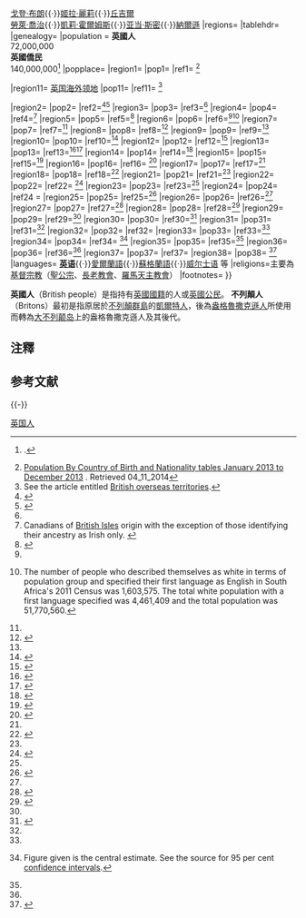 {{noteTA
|G1=PoliticiansUK
|G2=Show
}}
{{Expand English|British people|ga=yes}}
{{Infobox Ethnic group
|group= 英國人 / 不列顛人<br />British people
|image= [[File:Britons.png|300px]]
|caption = 知名人士：<br/> [[伊桑巴德·金德姆·布魯內爾|布魯內爾]]{{·}}[[戈登·布朗|戈登·布朗]]{{·}}[[姬拉·麗莉|姬拉·麗莉]]{{·}}[[温斯顿·丘吉尔|丘吉爾]]<br/>[[大衛·勞合·喬治|勞萊·喬治]]{{·}}[[凱莉·霍爾姆斯|凱莉·霍爾姆斯]]{{·}}[[亚当·斯密|亚当·斯密]]{{·}}[[霍雷肖·纳尔逊，第一代纳尔逊子爵|納爾遜]]
|regions=
|tablehdr=
|genealogy=
|population = '''英國人''' <br /> 72,000,000<!-- figure identified on talk page combining domestic Britons and official numbers of expats --> <br /> '''英國僑民''' <br /> 140,000,000<ref name="Richards 2004 255">{{harvnb|Richards|2004|p=255}}.</ref>
|popplace=
|region1= {{UK}}
|pop1= {{val|57678000|fmt=commas}}{{efn-ua|British citizens of any race or [[ethnicity|ethnicity]].}}
|ref1= <ref>[http://www.ons.gov.uk/ons/rel/migration1/migration-statistics-quarterly-report/august-2014/rft-table-2---population-by-cob.xls Population By Country of Birth and Nationality tables January 2013 to December 2013] {{Wayback|url=http://www.ons.gov.uk/ons/rel/migration1/migration-statistics-quarterly-report/august-2014/rft-table-2---population-by-cob.xls |date=20150407023303 }}. Retrieved 04_11_2014</ref>

|region11= {{flagicon|UK}} [[英国海外领地|英国海外领地]]
|pop11= {{val|247899|fmt=commas}}
|ref11= <ref name="ReferenceA">See the article entitled [[British_overseas_territories|British overseas territories]].</ref>

|region2= {{USA}}
|pop2= {{Unbulleted list |class=nowrap
| {{val|36812826|fmt=commas}}{{efn-ua|name=i_anc}}
| {{val|678000|fmt=commas}}{{efn-ua|name=i_born}}
}}
|ref2=<ref name=BritUS>{{cite web|title=Ancestry in the United States|url=https://statisticalatlas.com/United-States/Ancestry|publisher=Statistical Atlas|accessdate=2018-12-02}}</ref><ref name="Brits Abroad: Country-by-country">{{citation | url = http://news.bbc.co.uk/2/hi/uk_news/6161705.stm | title = Brits Abroad: Country-by-country | publisher = [[BBC_News|BBC News]] | date = 2006-12-11 | accessdate = 2009-05-24 | archive-date = 2013-05-25 | archive-url = https://www.webcitation.org/6GrrFCwaJ?url=http://news.bbc.co.uk/2/hi/uk_news/6161705.stm | dead-url = no }}</ref>
|region3= {{AUS}}
|pop3= {{Unbulleted list |class=nowrap
| {{val|10764870|fmt=commas}}{{efn-ua|name=i_anc}}<ref name=BritAus>Numerical estimate based on the total percentage of population identifying their principal ancestry as Scottish, English or Welsh. {{cite web|title= CULTURAL DIVERSITY IN AUSTRALIA, 2016|url= http://www.abs.gov.au/ausstats/abs@.nsf/Lookup/by%20Subject/2071.0~2016~Main%20Features~Cultural%20Diversity%20Article~20|archive-url= https://web.archive.org/web/20170812211925/http://www.abs.gov.au/ausstats/abs@.nsf/Lookup/by%20Subject/2071.0~2016~Main%20Features~Cultural%20Diversity%20Article~20|dead-url= yes|archive-date= 2017-08-12|publisher=[[Australian_Bureau_of_Statistics|Australian Bureau of Statistics]] |accessdate=2018-12-02}}</ref>
| {{val|1300000|fmt=commas}}{{efn-ua|name=i_cit}}
}}
|ref3=<ref name="BritsAbroad" />
|region4= {{CAN}}
|pop4= {{Unbulleted list |class=nowrap
| {{val|10753945|fmt=commas}}{{efn-ua|name=i_anc}}
| {{val|609000|fmt=commas}}{{efn-ua|name=i_cit}}
}}
|ref4=<ref name=BritCan>Canadians of [[British_Isles|British Isles]] origin with the exception of those identifying their ancestry as Irish only. {{cite web|title=Census Profile, 2016 Census|url=https://www12.statcan.gc.ca/census-recensement/2016/dp-pd/prof/details/page.cfm?Lang=E&Geo1=PR&Code1=01&Geo2=&Code2=&Data=Count&SearchText=Canada&SearchType=Begins&SearchPR=01&B1=All&TABID=1|publisher=[[Statistics_Canada|Statistics Canada]]|accessdate=2018-12-02|archive-date=2018-07-09|archive-url=https://web.archive.org/web/20180709100630/http://www12.statcan.gc.ca/census-recensement/2016/dp-pd/prof/details/page.cfm?Lang=E&Geo1=PR&Code1=01&Geo2=&Code2=&Data=Count&SearchText=Canada&SearchType=Begins&SearchPR=01&B1=All&TABID=1|dead-url=no}}</ref>
|region5= {{NZL}}
|pop5= {{Unbulleted list |class=nowrap
| {{val|2425278|fmt=commas}}{{efn-ua|name=i_anc}}
| {{val|217000|fmt=commas}}{{efn-ua|name=i_cit}}
}}
|ref5=<ref name=BritNZ>{{citation | url = http://www.stats.govt.nz/census/2006-census-data/quickstats-about-culture-identity/quickstats-about-culture-and-identity.htm?page=para017Master | title = QuickStats About Culture and Identity | date = 2009-02-04 | accessdate = 2009-05-18 | publisher = stats.govt.nz | author = [[Statistics_New_Zealand|Statistics New Zealand]]|archiveurl = https://web.archive.org/web/20080219232357/http://www.stats.govt.nz/census/2006-census-data/quickstats-about-culture-identity/quickstats-about-culture-and-identity.htm?page=para017Master |archivedate = 2008-02-19}}</ref>
|region6= {{RSA}}
|pop6= {{Unbulleted list |class=nowrap
| {{val|1603575|fmt=commas}}
| {{val|750000|fmt=commas}}{{efn-ua|name=i_cit}}
}}
|ref6=<ref name="BritsAbroad" /><ref name=Census2011>{{cite book |title=Census 2011: Census in brief |url=http://www.statssa.gov.za/census/census_2011/census_products/Census_2011_Census_in_brief.pdf |publisher=Statistics South Africa |location=Pretoria |year=2012 |isbn=9780621413885 |archive-url=https://web.archive.org/web/20150513171240/http://www.statssa.gov.za/census/census_2011/census_products/Census_2011_Census_in_brief.pdf |archive-date=2015-05-13 |dead-url=no |page=26}} The number of people who described themselves as white in terms of population group and specified their first language as English in South Africa's 2011 Census was 1,603,575. The total white population with a first language specified was 4,461,409 and the total population was 51,770,560.</ref>
|region7= {{CHI}}
|pop7= {{val|700000|fmt=commas}}{{efn-ua|name=i_anc}}
|ref7=<ref name="british" />
|region8= {{FRA}}
|pop8= {{val|400000|fmt=commas}}{{efn-ua|name=i_cit}}
|ref8=<ref name="Présentation du Royaume-Uni">{{cite web |author=Erwin Dopf |url=http://www.diplomatie.gouv.fr/fr/dossiers-pays/royaume-uni/presentation-du-royaume-uni |title=Présentation du Royaume-Uni |publisher=diplomatie.gouv.fr |accessdate=2014-04-08 |archive-date=2016-05-29 |archive-url=https://web.archive.org/web/20160529145811/http://www.diplomatie.gouv.fr/fr/dossiers-pays/royaume-uni/presentation-du-royaume-uni/ |dead-url=no }}</ref>
|region9= {{IRL}}
|pop9= {{val|291000|fmt=commas}}{{efn-ua|name=i_cit}}
|ref9=<ref name="BritsAbroad" />
|region10= {{ARG}}
|pop10= {{val|250000|fmt=commas}}{{efn-ua|name=i_anc}}
|ref10=<ref name="nytimes">{{citation | url = https://query.nytimes.com/gst/fullpage.html?res=9A02E5D61039F930A15755C0A963948260 | title = Fare of the country: A bit of Britain in Argentina | first = Lydia | last = Chavez | date = 1985-06-23 | accessdate = 2009-05-21 | work = The New York Times}}</ref>
|region12= {{UAE}}
|pop12= {{val|240000|fmt=commas}}{{efn-ua|name=i_born}}
|ref12=<ref>{{cite web|url=http://www.thenational.ae/thenationalconversation/news-comment/the-other-special-relationship-the-uae-and-the-uk |title=The other special relationship: the UAE and the UK |work=The National|location=Abu Dhabi |date=2010-11-21 |accessdate=2014-02-26}}</ref>
|region13= {{ESP}}
|pop13= {{val|236669|fmt=commas}}{{efn-ua|name=i_cit}}
|ref13=<ref>{{cite web|url=http://www.ine.es/jaxi/Datos.htm?path=/t20/e245/p04/provi/l0/&file=00000010.px|title=TablaPx|author=|date=|website=www.ine.es|accessdate=2020-09-17|archive-date=2017-05-25|archive-url=https://web.archive.org/web/20170525083953/http://www.ine.es/jaxi/Datos.htm?path=%2Ft20%2Fe245%2Fp04%2Fprovi%2Fl0%2F&file=00000010.px|dead-url=no}}</ref><ref>{{cite web|url=https://www.telegraph.co.uk/news/worldnews/europe/spain/10781350/End-to-Mediterranean-dream-for-90000-Britons-who-left-Spain-last-year.html|title=End to Mediterranean dream for 90,000 Britons who left Spain last year|date=2014-04-22|work=Telegraph.co.uk|accessdate=2019-08-03|archive-date=2019-07-03|archive-url=https://web.archive.org/web/20190703092042/https://www.telegraph.co.uk/news/worldnews/europe/spain/10781350/End-to-Mediterranean-dream-for-90000-Britons-who-left-Spain-last-year.html|dead-url=no}}</ref>
|region14= {{flagcountry|Peru|state}}
|pop14= {{val|150000|fmt=commas}}{{efn-ua|name=i_anc}}
|ref14=<ref name="British Immigration to Peru">{{cite web|author=Erwin Dopf |url=http://www.espejodelperu.com.pe/Poblacion-del-Peru/Inmigracion-Britanica-al-Peru.htm |title=Inmigración británica al Perú |publisher=Espejodelperu.com.pe |accessdate=2014-04-08}}</ref>
|region15= {{GER}}
|pop15= {{val|115000|fmt=commas}}{{efn-ua|name=i_born}}
|ref15=<ref name="autogenerated7">{{citation | url = http://local.live.com/?v=2&cid=8383590E124DC654!157&encType=1 | title = The most popular British emigration destinations | publisher = local.live.com | date = 2007-04-13 | accessdate = 2009-05-24}}</ref>
|region16= {{PAK}}
|pop16= {{val|79447|fmt=commas}}{{efn-ua|name=i_cit}}
|ref16= <ref name="Gishkori">{{cite news|url=https://tribune.com.pk/story/929229/over-280000-immigrants-living-in-pakistan-says-nisar/|title=Karachi has witnessed 43% decrease in target killing: Nisar|work=[[The_Express_Tribune|The Express Tribune]]|date=2015-07-30|accessdate=2017-08-03|first=Zahid|last=Gishkori|quote=As many as 116,308 Afghan nationals are living as immigrants in the country, higher than any other country," Nisar told the House. Besides Afghans, 52,486 Americans, 79,447 British citizens and 17,320 Canadians are residing in the country, the interior minister added.|archive-date=2017-08-03|archive-url=https://web.archive.org/web/20170803212633/https://tribune.com.pk/story/929229/over-280000-immigrants-living-in-pakistan-says-nisar/|dead-url=no}}</ref>
|region17= {{CYP}}
|pop17= {{val|59000|fmt=commas}}{{efn-ua|name=i_born}}
|ref17=<ref name="autogenerated7"/>
|region18= {{THA}}
|pop18= {{val|51000|fmt=commas}}{{efn-ua|name=i_born}}
|ref18=<ref name="autogenerated3">{{citation | url = http://news.bbc.co.uk/1/shared/spl/hi/in_depth/brits_abroad/html/asia_pac.stm | title = Brits Abroad: Asia-Pacific | publisher = [[BBC_News|BBC News]]| date = 2006-12-11 | accessdate = 2009-05-24 }}</ref>
|region21= {{NED}}
|pop21= {{val|44000|fmt=commas}}{{efn-ua|name=i_born}}
|ref21=<ref name="autogenerated6" />
|region22= {{ISR}}
|pop22= {{val|44000|fmt=commas}}
|ref22= <ref name="autogenerated1">{{citation | url = http://news.bbc.co.uk/1/shared/spl/hi/in_depth/brits_abroad/html/mid_east.stm | title = Brits Abroad: Middle East | publisher = [[BBC_News|BBC News]]| date = 2006-12-11 | accessdate = 2009-05-24 }}</ref>
|region23= {{POR}}
|pop23= {{val|41000|fmt=commas}}{{efn-ua|name=i_born}}
|ref23=<ref name="autogenerated6" />
|region24= {{SWE}}
|pop24= {{val|39989|fmt=commas}}{{efn-ua|name=i_born}}
|ref24 =
|region25= {{NOR}}
|pop25= {{val|34279|fmt=commas}}{{efn-ua|name=i_anc}}
|ref25=<ref>{{cite web|title=Persons with immigrant background by immigration category, country background and sex |date=2009-01-01 |publisher=ssb.no |work=Statistics Norway |url=http://www.ssb.no/english/subjects/02/01/10/innvbef_en/arkiv/tab-2009-04-30-05-en.html |accessdate=2011-12-16 |deadurl=yes |archiveurl=https://web.archive.org/web/20111115112242/http://www.ssb.no/english/subjects/02/01/10/innvbef_en/arkiv/tab-2009-04-30-05-en.html |archivedate=2011-11-15 }}</ref>
|region26= {{TUR}}
|pop26= {{val|34000|fmt=commas}}{{efn-ua|name=i_born}}
|ref26=<ref name="autogenerated6" />
|region27= {{IND}}
|pop27= {{val|32000|fmt=commas}}{{efn-ua|name=i_born}}
|ref27=<ref name="autogenerated2">{{citation | url = http://news.bbc.co.uk/1/shared/spl/hi/in_depth/brits_abroad/html/asia.stm | title = Brits Abroad: Asia | publisher = [[BBC_News|BBC News]]| date = 2006-12-11 | accessdate = 2009-05-24 }}</ref>
|region28= {{KEN}}
|pop28= {{val|29000|fmt=commas}}{{efn-ua|name=i_born}}
|ref28=<ref>{{citation | url = http://news.bbc.co.uk/1/shared/spl/hi/in_depth/brits_abroad/html/africa.stm | title = Brits Abroad: Africa | publisher = [[BBC_News|BBC News]] | date = 2006-12-11 | accessdate = 2009-05-24 | archive-date = 2009-03-27 | archive-url = https://web.archive.org/web/20090327073432/http://news.bbc.co.uk/1/shared/spl/hi/in_depth/brits_abroad/html/africa.stm | dead-url = no }}</ref>
|region29= {{BEL}}
|pop29= {{val|28000|fmt=commas}}{{efn-ua|name=i_born}}
|ref29=<ref name="autogenerated6"/>
|region30= {{BRB}}
|pop30= {{val|27000|fmt=commas}}{{efn-ua|name=i_born}}
|ref30=<ref name="Cari">{{citation | url = http://news.bbc.co.uk/1/shared/spl/hi/in_depth/brits_abroad/html/caribbean.stm | title = Brits Abroad: Caribbean | publisher = [[BBC_News|BBC News]]| date = 2006-12-11 | accessdate = 2009-05-24 }}</ref>
|region31= {{ITA}}
|pop31= {{val|26000|fmt=commas}}
|ref31=<ref name="Brits Abroad: Country-by-country" />
|region32= {{SAU}}
|pop32= {{val|26000|fmt=commas}}{{efn-ua|name=i_born}}
|ref32= 
|region33= {{JAM}}
|pop33= {{val|25000|fmt=commas}}{{efn-ua|name=i_born}}
|ref33=<ref name="Cari" />
|region34= {{TTO}}
|pop34= {{val|25000|fmt=commas}}{{efn-ua|name=i_born}}
|ref34= <ref name="2013 estimates">{{cite web|url=http://www.ons.gov.uk/ons/rel/migration1/migration-statistics-quarterly-report/august-2014/rft-table-2---population-by-cob.xls|title=Estimated overseas-born population resident in the United Kingdom by sex, by country of birth (Table 1.4)|publisher=[[Office_for_National_Statistics|Office for National Statistics]]|date=2014-08-28|accessdate=2015-04-27|archive-date=2015-04-07|archive-url=https://web.archive.org/web/20150407023303/http://www.ons.gov.uk/ons/rel/migration1/migration-statistics-quarterly-report/august-2014/rft-table-2---population-by-cob.xls|dead-url=no}} Figure given is the central estimate. See the source for 95 per cent [[confidence_interval|confidence interval]]s.</ref>
|region35= {{JPN}}
|pop35= {{val|23000|fmt=commas}}{{efn-ua|name=i_born}}
|ref35=<ref name="Brits Abroad: Country-by-country" />
|region36= {{HKG}}
|pop36= {{Unbulleted list |class=nowrap
| {{val|19405|fmt=commas}}{{efn-ua|name=i_anc}}{{efn-ua|name=i_born}}<ref name=hkcensus>[http://itable.censtatd.gov.hk/UI/Report/Report.aspx?lang=en-US Interactive Data Dissemination Service], [[Hong_Kong_Census|Hong Kong Census]], 2011</ref>
| {{val|3400000|fmt=commas}}{{efn-ua|name=i_res}}<ref name="auto1">{{cite web|author=The Committee Office, House of Commons |url=https://publications.parliament.uk/pa/cm200304/cmselect/cmfaff/117/11712.htm#note212 |title=House of Commons - Foreign Affairs - Fifth Report |publisher=Parliament of the United Kingdom |accessdate=2014-02-26}}</ref>
| {{val|33733|fmt=commas}}{{efn-ua|name=i_cit}}
}}
|ref36=<ref name=hkcensus/>
|region37= {{GRE}}
|pop37= {{val|18000|fmt=commas}}{{efn-ua|name=i_born}}
|ref37=
|region38= {{FIN}}
|pop38= {{val|16732|fmt=commas}}<ref>{{cite web|url=https://www.worldatlas.com/articles/ethnic-groups-and-nationalities-in-finland.html|title=Ethnic Groups And Nationalities In Finland|publisher=Worldatlas.com}}</ref>
|languages= '''[[英语|英语]]'''{{·}}[[愛爾蘭語|愛爾蘭語]]{{·}}[[蘇格蘭語|蘇格蘭語]]{{·}}[[威尔士语|威尔士语]] 等
|religions=主要為[[基督教|基督宗教]]（[[聖公宗|聖公宗]]、[[長老宗|長老教會]]、[[天主教會|羅馬天主教會]]）<!--
|related= [[British_Americans|British Americans]]{{·}}[[Anglo-Celtic_Australian|Anglo-Celtic Australian]]{{·}}[[Anglo-African|Anglo-African]]{{·}} [[Belonger_status|Belongers]]{{·}}[[English_Canadians|English Canadians]]{{·}}[[Channel_Islands|Channel Islanders]]{{·}}[[English_people|English]]{{·}}[[Gibraltarian_people|Gibraltarian]]{{·}}[[Anglo-Irish|Anglo-Irish]]{{·}}[[Ulster_Scots_people|Ulster-Scots]]{{·}}[[Irish_people|Irish]]{{·}}[[Manx_people|Manx]]{{·}}[[New_Zealand_European|New Zealand European]]{{·}}[[Scottish_people|Scottish]]{{·}}[[Welsh_people|Welsh]] -->
|footnotes=
}}

'''英國人'''（British people）是指持有[[英國|英國]][[國籍|國籍]]的人或[[英國公民|英國公民]]。 '''不列顛人'''（Britons）最初是指原居於[[不列顛群島|不列顛群島]]的[[凱爾特人|凱爾特人]]，後為[[盎格魯-撒克遜人|盎格魯撒克遜人]]所使用而轉為[[大不列颠岛|大不列颠岛]]上的盎格魯撒克遜人及其後代。

==注釋==
{{notelist-ua|refs=
{{efn-ua|name=i_anc|出生於該國並有全部或部分英國血統的人}}
{{efn-ua|name=i_born|英國出生並有英國血統的人}}
<!-- {{efn-ua|name=i_res|於英國海外領土居留的英國公民；然而，並不是所有人的祖先都來自英國}} -->
{{efn-ua|name=i_cit|英國公民或國民}}
}}

== 参考文献 ==
{{Reflist|refs=
<ref name="british">{{citation | url = http://www.biografiadechile.cl/detalle.php?IdContenido=1673&IdCategoria=91&IdArea=488&TituloPagina=Historia%20de%20Chile | title = Historia de Chile, Británicos y Anglosajones en Chile durante el siglo XIX | accessdate = 2009-09-15 | publisher = biografiadechile.cl}}</ref>
<ref name="BritsAbroad">{{citation | title = Brits Abroad| url= http://news.bbc.co.uk/2/shared/spl/hi/in_depth/brits_abroad/html/| publisher=BBC News | date=2006-12-11 | accessdate=2009-04-13}}</ref>
}}

{{-}}
{{British peoples}}

[[Category:英国人|]]